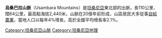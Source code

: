 '''烏桑巴拉山脈'''（Usambara Mountains）是[[坦桑尼亞|坦桑尼亞]]東北部的出脈，長110公里、闊64公里，最高點海拔2,440米，山脈在20億年前形成，山區居民大多從事[[自給農業|自給農業]]，當地人口以每年4%增長，高於全國平均增長率2.1%。

{{Coord|4|45|S|38|30|E|region:TZ_type:mountain|display=title}}

{{Authority control}}
[[Category:坦桑尼亞山脈|Category:坦桑尼亞山脈]]
[[Category:坦桑尼亞地理|Category:坦桑尼亞地理]]

{{Tanzania-stub}}